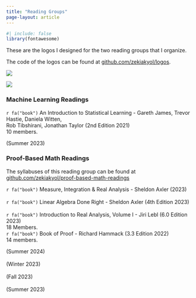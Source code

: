 ```yaml
---
title: "Reading Groups"
page-layout: article
---
```


```r
#| include: false
library(fontawesome)
```

These are the logos I designed for the two reading groups that I organize.

The code of the logos can be found at [github.com/zekiakyol/logos](https://github.com/zekiakyol/logos){target="_blank"}.

::: {layout-ncol=2}
![](logos_png/mlreadings_logo.png)

![](logos_png/proofbasedmath_readings_logo.png)
:::

### **Machine Learning Readings**

::: {.d-flex .justify-content-between}
::: {}
`r fa("book")` An Introduction to Statistical Learning - Gareth James, Trevor Hastie, Daniela Witten, <br>
Rob Tibshirani, Jonathan Taylor (2nd Edition 2021) <br> 
10 members.
:::
::: {.text-end}
(Summer 2023) <br> 
:::
:::

### **Proof-Based Math Readings**

The syllabuses of  this reading group can be found at [github.com/zekiakyol/proof-based-math-readings](https://github.com/zekiakyol/proof-based-math-readings)

::: {.d-flex .justify-content-between}
::: {}
`r fa("book")` Measure, Integration & Real Analysis - Sheldon Axler (2023) <br> <br>
`r fa("book")` Linear Algebra Done Right - Sheldon Axler (4th Edition 2023) <br> <br>
`r fa("book")` Introduction to Real Analysis, Volume I - Jiri Lebl (6.0 Edition 2023) <br> 
18 Members. <br>
`r fa("book")` Book of Proof - Richard Hammack (3.3 Edition 2022) <br> 
14 members. <br>
:::
::: {.text-end}
(Summer 2024) <br> <br>
(Winter 2023) <br> <br>
(Fall 2023) <br> <br>
(Summer 2023) <br> <br>
:::
:::
